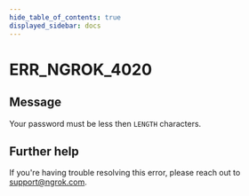```yaml
---
hide_table_of_contents: true
displayed_sidebar: docs
---
```



# ERR_NGROK_4020

## Message

Your password must be less then `LENGTH` characters.

<ErrorDetails error="err_ngrok_4020" />

## Further help

If you're having trouble resolving this error, please reach out to [support@ngrok.com](mailto:support@ngrok.com?subject=Help%20with%20ERR_NGROK_4020).
